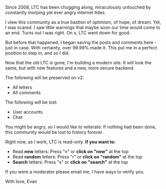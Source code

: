 
<Title>Home</Title>

Since 2008, LTC has been chugging along, miraculously untouched by constantly morping yet ever angry internet tides.

I view this community as a true bastion of optimism, of hope, of dream. Yet, I was scared. I saw little warnings that maybe soon our time would come to an end. Turns out I was right. On x, LTC went down for good.

But before that happened, I began saving the posts and comments here - just in case. With certainty, over 99.99% made it. This put me in a perfect position to step in, and so I did.

Now that the old LTC is gone, I'm building a modern site. It will look the same, but with new features and a new, more secure backend.

The following will be preserved on v2:

* All letters
* All comments

The following will be lost:

* User accounts
* Chat

You might be angry, so I would like to reiterate: If nothing had been done, this community would be lost to history forever.

Right now, as I work, LTC is read-only. **If you want to:**

- Read **new** letters: Press "n" or **click on "new"** at the top
- Read **random** letters: Press "r" or **click on "random"** at the top
- **Search** letters: Press "s" or **click on "search"** at the top

If you were a moderator please email me, I have ways to verify you.

With love, Evan